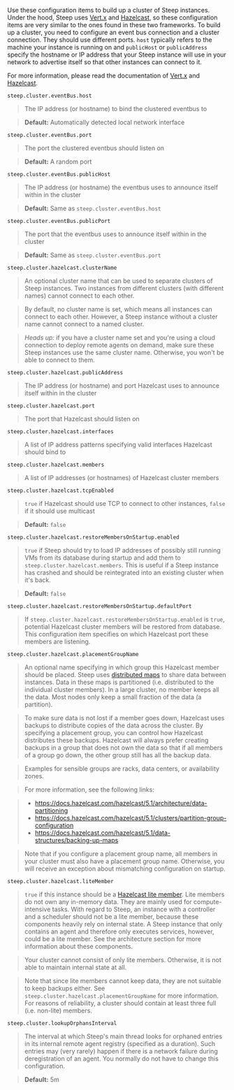 Use these configuration items to build up a cluster of Steep instances. Under
the hood, Steep uses [Vert.x](https://vertx.io/) and [Hazelcast](https://hazelcast.com/),
so these configuration items are very similar to the ones found in these two
frameworks. To build up a cluster, you need to configure an event bus connection
and a cluster connection. They should use different ports. `host` typically
refers to the machine your instance is running on and `publicHost` or
`publicAddress` specify the hostname or IP address that your Steep instance will
use in your network to advertise itself so that other instances can connect to
it.

For more information, please read the documentation of [Vert.x](https://vertx.io/)
and [Hazelcast](https://hazelcast.com/).

`steep.cluster.eventBus.host`

> The IP address (or hostname) to bind the clustered eventbus to

> **Default:** Automatically detected local network interface

`steep.cluster.eventBus.port`

> The port the clustered eventbus should listen on

> **Default:** A random port

`steep.cluster.eventBus.publicHost`

> The IP address (or hostname) the eventbus uses to announce itself within in the cluster

> **Default:** Same as `steep.cluster.eventBus.host`

`steep.cluster.eventBus.publicPort`

> The port that the eventbus uses to announce itself within in the cluster

> **Default:** Same as `steep.cluster.eventBus.port`

`steep.cluster.hazelcast.clusterName`

> An optional cluster name that can be used to separate clusters of Steep instances. Two instances from different clusters (with different names) cannot connect to each other.

> By default, no cluster name is set, which means all instances can connect to each other. However, a Steep instance without a cluster name cannot connect to a named cluster.

> *Heads up:* if you have a cluster name set and you're using a <DocsLink href="#cloud-connection">cloud connection</DocsLink> to deploy remote agents on demand, make sure these Steep instances use the same cluster name. Otherwise, you won't be able to connect to them.

`steep.cluster.hazelcast.publicAddress`

> The IP address (or hostname) and port Hazelcast uses to announce itself within in the cluster

`steep.cluster.hazelcast.port`

> The port that Hazelcast should listen on

`steep.cluster.hazelcast.interfaces`

> A list of IP address patterns specifying valid interfaces Hazelcast should bind to

`steep.cluster.hazelcast.members`

> A list of IP addresses (or hostnames) of Hazelcast cluster members

`steep.cluster.hazelcast.tcpEnabled`

> `true` if Hazelcast should use TCP to connect to other instances, `false` if it should use multicast

> **Default:** `false`

`steep.cluster.hazelcast.restoreMembersOnStartup.enabled`

> `true` if Steep should try to load IP addresses of possibly still running VMs from its database during startup and add them to `steep.cluster.hazelcast.members`. This is useful if a Steep instance has crashed and should be reintegrated into an existing cluster when it's back.

> **Default:** `false`

`steep.cluster.hazelcast.restoreMembersOnStartup.defaultPort`

> If `steep.cluster.hazelcast.restoreMembersOnStartup.enabled` is `true`, potential Hazelcast cluster members will be restored from database. This configuration item specifies on which Hazelcast port these members are listening.

`steep.cluster.hazelcast.placementGroupName`

> An optional name specifying in which group this Hazelcast member should be placed. Steep uses [distributed maps](https://docs.hazelcast.com/hazelcast/5.1/data-structures/map) to share data between instances. Data in these maps is partitioned (i.e. distributed to the individual cluster members). In a large cluster, no member keeps all the data. Most nodes only keep a small fraction of the data (a partition).

> To make sure data is not lost if a member goes down, Hazelcast uses backups to distribute copies of the data across the cluster. By specifying a placement group, you can control how Hazelcast distributes these backups. Hazelcast will always prefer creating backups in a group that does not own the data so that if all members of a group go down, the other group still has all the backup data.

> Examples for sensible groups are racks, data centers, or availability zones.

> For more information, see the following links:

> * https://docs.hazelcast.com/hazelcast/5.1/architecture/data-partitioning
> * https://docs.hazelcast.com/hazelcast/5.1/clusters/partition-group-configuration
> * https://docs.hazelcast.com/hazelcast/5.1/data-structures/backing-up-maps

> Note that if you configure a placement group name, all members in your cluster must also have a placement group name. Otherwise, you will receive an exception about mismatching configuration on startup.

`steep.cluster.hazelcast.liteMember`

> `true` if this instance should be a [Hazelcast lite member](https://docs.hazelcast.com/hazelcast/5.1/maintain-cluster/lite-members). Lite members do not own any in-memory data. They are mainly used for compute-intensive tasks. With regard to Steep, an instance with a controller and a scheduler should not be a lite member, because these components heavily rely on internal state. A Steep instance that only contains an agent and therefore only executes services, however, could be a lite member. See the <DocsLink href="#software-architecture">architecture section</DocsLink> for more information about these components.

> Your cluster cannot consist of only lite members. Otherwise, it is not able to maintain internal state at all.

> Note that since lite members cannot keep data, they are not suitable to keep backups either. See `steep.cluster.hazelcast.placementGroupName` for more information. For reasons of reliability, a cluster should contain at least three full (i.e. non-lite) members.

`steep.cluster.lookupOrphansInterval`

> The interval at which Steep's main thread looks for orphaned entries in its internal remote agent registry (specified as a <DocsLink href="#durations">duration</DocsLink>). Such entries may (very rarely) happen if there is a network failure during deregistration of an agent. You normally do not have to change this configuration.

> **Default:** 5m
